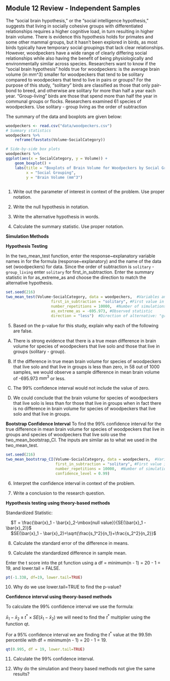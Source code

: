 ## Module 12 Review - Independent Samples

The “social brain hypothesis,” or the “social intelligence hypothesis,” suggests that living in socially cohesive groups with differentiated relationships requires a higher cognitive load, in turn resulting in higher brain volume. There is evidence this hypothesis holds for primates and some other mammal groups, but it hasn’t been explored in birds, as most birds typically have temporary social groupings that lack clear relationships. However, woodpeckers have a wide range of clearly differing social relationships while also having the benefit of being physiologically and environmentally similar across species. Researchers want to know if the “social brain hypothesis” holds true for woodpeckers: is the average brain volume (in mm^3) smaller for woodpeckers that tend to be solitary compared to woodpeckers that tend to live in pairs or groups? For the purpose of this study, “solitary” birds are classified as those that only pair-bond to breed, and otherwise are solitary for more than half a year each year. “Group-living” birds are those that spend more than half the year in communal groups or flocks. Researchers examined 61 species of woodpeckers.  Use solitary - group living as the order of subtraction

The summary of the data and boxplots are given below:

```r
woodpeckers <- read.csv("data/woodpeckers.csv")
# Summary statistics
woodpeckers %>% 
    reframe(favstats(Volume~SocialCategory))
```

```r
# Side-by-side box plots
woodpeckers %>%
ggplot(aes(x = SocialCategory, y = Volume)) +
    geom_boxplot() + 
    labs(title = "Boxplots of Brain Volume for Woodpeckers by Social Grouping",
         x = "Social Grouping", 
         y = "Brain Volume (mm^3") 
  
```

1. Write out the parameter of interest in context of the problem.  Use proper notation.

\vspace{0.5in}

2.  Write the null hypothesis in notation.

\vspace{0.5in}

3. Write the alternative hypothesis in words.

\vspace{0.5in}

4.  Calculate the summary statistic.  Use proper notation.

\vspace{0.5in}

**Simulation Methods**

**Hypothesis Testing**

In the two_mean_test function, enter the response~explanatory variable names in for the formula (response~explanatory) and the name of the data set (woodpeckers) for data.  Since the order of subtraction is `solitary` - `group_living` enter `solitary` for first_in_subtraction.  Enter the summary statistic in for as_extreme_as and choose the direction to match the alternative hypothesis.

```r
set.seed(216)
two_mean_test(Volume~SocialCategory, data = woodpeckers,  #Variables and data
                    first_in_subtraction = "solitary", #First value in order of subtraction
                    number_repetitions = 10000,  #Number of simulations
                    as_extreme_as = -695.973, #Observed statistic
                    direction = "less")  #Direction of alternative: "greater", "less", or "two-sided"
```

5.  Based on the p-value for this study, explain why each of the following are false.

A.	There is strong evidence that there is a true mean difference in brain volume for species of woodpeckers that live solo and those that live in groups (solitary - group).

\vspace{0.5in}

B.	If the difference in true mean brain volume for species of woodpeckers that live solo and  that live in groups is less than zero, in 58 out of 1000 samples, we would observe a sample difference in mean brain volume of -695.973 $mm^3$ or less.

\vspace{0.5in}

C.	The 99% confidence interval would not include the value of zero.

\vspace{0.5in}

D.	We could conclude that the brain volume for species of woodpeckers that live solo is less than for those that live in groups when in fact there is no difference in brain volume for species of woodpeckers that live solo and that live in groups.

\vspace{0.5in}

\newpage
**Bootstrap Confidence Interval**
To find the 99% confidence interval for the true difference in mean brain volume for species of woodpeckers that live in groups and species of woodpeckers that live solo use the two_mean_bootstrap_CI.  The inputs are similar as to what we used in the two_mean_test.

```r
set.seed(216)
two_mean_bootstrap_CI(Volume~SocialCategory, data = woodpeckers,  #Variables and data
                      first_in_subtraction = "solitary", #First value in order of subtraction
                      number_repetitions = 10000,  #Number of simulations
                      confidence_level = 0.99)
```

6. Interpret the confidence interval in context of the problem.

\vspace{0.5in}

7.  Write a conclusion to the research question.

\vspace{0.5in}

\newpage

**Hypothesis testing using theory-based methods**

Standardized Statistic:

|     $T = \frac{\bar{x}_1 - \bar{x}_2-\mbox{null value}}{SE(\bar{x}_1 - \bar{x}_2)}$

|     $SE(\bar{x}_1 - \bar{x}_2)=\sqrt{\frac{s_1^2}{n_1}+\frac{s_2^2}{n_2}}$

8.  Calculate the standard error of the difference in means.

\vspace{0.5in}

9.  Calculate the standardized difference in sample mean.

\vspace{0.5in}

Enter the t score into the pt function using a df = minimum(n - 1) = 20 - 1 = 19, and lower.tail = FALSE.  

```r
pt(-1.338, df=19, lower.tail=TRUE)
```

10.  Why do we use lower.tail=TRUE to find the p-value?
\vspace{0.5in}

**Confidence interval using theory-based methods**

To calculate the 99% confidence interval we use the formula:

$\bar{x}_1- \bar{x}_2\pm t^* \times SE(\bar{x}_1- \bar{x}_2)$ we will need to find the $t^*$ multiplier using the function qt.  

For a 95% confidence interval we are finding the $t^*$ value at the 99.5th percentile with df = minimum(n - 1) = 20 - 1 = 19.

```r
qt(0.995, df = 19, lower.tail=TRUE)
```

11.  Calculate the 99% confidence interval.

\vspace{0.5in}

12. Why do the simulation and theory based methods not give the same results?

\vspace{0.5in}



